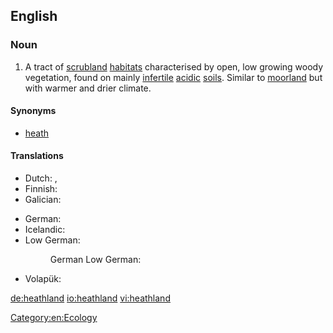 ==English==

===Noun===
{{en-noun}}
{{wikipedia}}

# A tract of [[scrubland]] [[habitat]]s characterised by open, low growing woody vegetation, found on mainly [[infertile]] [[acidic]] [[soil]]s. Similar to [[moorland]] but with warmer and drier climate.

====Synonyms====
* [[heath]]

====Translations====
{{trans-top|heathland}}
* Dutch: {{t+|nl|heide|c}}, {{t|nl|dopheide|c}}
* Finnish: {{t+|fi|nummi}}
* Galician: {{t+|gl|uceira|f}}
{{trans-mid}}
* German: {{t|de|Heideland|n}}
* Icelandic: {{t|is|heiði|f}}
* Low German:
*: German Low German: {{t|nds-de|Heidland|n}}
* Volapük: {{t+|vo|brüyäralän}}
{{trans-bottom}}

[[Category:en:Ecology]]

[[de:heathland]]
[[io:heathland]]
[[vi:heathland]]